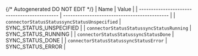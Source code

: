 {/* Autogenerated DO NOT EDIT  */}
| Name                                         | Value                                        |
| -------------------------------------------- | -------------------------------------------- |
| `connectorStatusStatussyncStatusUnspecified` | SYNC_STATUS_UNSPECIFIED                      |
| `connectorStatusStatussyncStatusRunning`     | SYNC_STATUS_RUNNING                          |
| `connectorStatusStatussyncStatusDone`        | SYNC_STATUS_DONE                             |
| `connectorStatusStatussyncStatusError`       | SYNC_STATUS_ERROR                            |